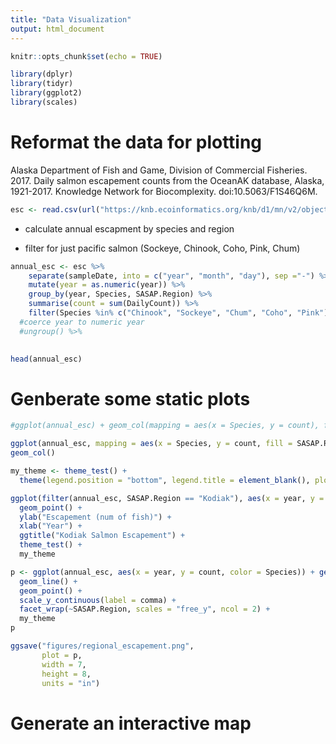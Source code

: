 ```yaml
---
title: "Data Visualization"
output: html_document
---
```


```r
knitr::opts_chunk$set(echo = TRUE)
```

```r
library(dplyr)
library(tidyr)
library(ggplot2)
library(scales)

```



# Reformat the data for plotting

Alaska Department of Fish and Game, Division of Commercial Fisheries. 2017. Daily salmon escapement counts from the OceanAK database, Alaska, 1921-2017. Knowledge Network for Biocomplexity. doi:10.5063/F1S46Q6M.

```r
esc <- read.csv(url("https://knb.ecoinformatics.org/knb/d1/mn/v2/object/urn%3Auuid%3Af119a05b-bbe7-4aea-93c6-85434dcb1c5e", method = "libcurl"), stringsAsFactors = FALSE)
```

* calculate annual escapment by species and region

* filter for just pacific salmon (Sockeye, Chinook, Coho, Pink, Chum)

```r
annual_esc <- esc %>%
    separate(sampleDate, into = c("year", "month", "day"), sep ="-") %>% 
    mutate(year = as.numeric(year)) %>% 
    group_by(year, Species, SASAP.Region) %>% 
    summarise(count = sum(DailyCount)) %>% 
    filter(Species %in% c("Chinook", "Sockeye", "Chum", "Coho", "Pink")) 
  #coerce year to numeric year
  #ungroup() %>% 
 

head(annual_esc)
```



# Genberate some static plots

```r
#ggplot(annual_esc) + geom_col(mapping = aes(x = Species, y = count), fill = "light yellow")

ggplot(annual_esc, mapping = aes(x = Species, y = count, fill = SASAP.Region)) + #scale_fill_brewer(palette = "Dark2") +
geom_col()

```

```r
my_theme <- theme_test() +
  theme(legend.position = "bottom", legend.title = element_blank(), plot.title = element_text(hjust=0.5, color="black"))

```



```r
ggplot(filter(annual_esc, SASAP.Region == "Kodiak"), aes(x = year, y = count, color = Species)) + geom_line()+
  geom_point() +
  ylab("Escapement (num of fish)") +
  xlab("Year") +
  ggtitle("Kodiak Salmon Escapement") +
  theme_test() +
  my_theme


```
```r
p <- ggplot(annual_esc, aes(x = year, y = count, color = Species)) + geom_line() +
  geom_line() +
  geom_point() +
  scale_y_continuous(label = comma) +
  facet_wrap(~SASAP.Region, scales = "free_y", ncol = 2) +
  my_theme
p

ggsave("figures/regional_escapement.png",
       plot = p,
       width = 7,
       height = 8,
       units = "in")

```

 
# Generate an interactive map

